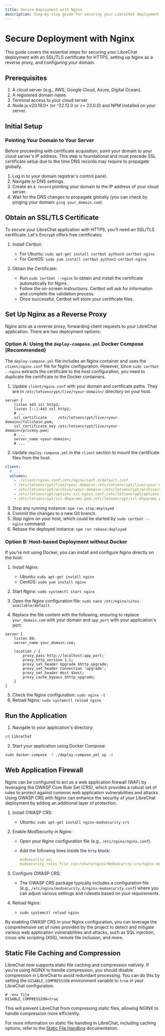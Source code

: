 ```yaml
---
title: Secure Deployment with Nginx
description: Step-by-step guide for securing your LibreChat deployment with Nginx as a reverse proxy and HTTPS
---
```


# Secure Deployment with Nginx

This guide covers the essential steps for securing your LibreChat deployment with an SSL/TLS certificate for HTTPS, setting up Nginx as a reverse proxy, and configuring your domain.

## Prerequisites

1. A cloud server (e.g., AWS, Google Cloud, Azure, Digital Ocean).
2. A registered domain name.
3. Terminal access to your cloud server.
4. Node.js v20.19.0+ (or ^22.12.0 or >= 23.0.0) and NPM installed on your server.

## Initial Setup

### Pointing Your Domain to Your Server

Before proceeding with certificate acquisition, point your domain to your cloud server's IP address. This step is foundational and must precede SSL certificate setup due to the time DNS records may require to propagate globally.

1. Log in to your domain registrar's control panel.
2. Navigate to DNS settings.
3. Create an `A record` pointing your domain to the IP address of your cloud server.
4. Wait for the DNS changes to propagate globally (you can check by pinging your domain: `ping your_domain.com`).

## Obtain an SSL/TLS Certificate

To secure your LibreChat application with HTTPS, you'll need an SSL/TLS certificate. Let's Encrypt offers free certificates:

1. Install Certbot:
    - For Ubuntu: `sudo apt-get install certbot python3-certbot-nginx`
    - For CentOS: `sudo yum install certbot python2-certbot-nginx`

2. Obtain the Certificate:
    - Run `sudo certbot --nginx` to obtain and install the certificate automatically for Nginx.
    - Follow the on-screen instructions. Certbot will ask for information and complete the validation process.
    - Once successful, Certbot will store your certificate files.

## Set Up Nginx as a Reverse Proxy

Nginx acts as a reverse proxy, forwarding client requests to your LibreChat application. There are two deployment options:

### Option A: Using the `deploy-compose.yml` Docker Compose (Recommended)

The `deploy-compose.yml` file includes an Nginx container and uses the `client/nginx.conf` file for Nginx configuration. However, since `sudo certbot --nginx` extracts the certificate to the host configuration, you need to duplicate the certificate to the Docker containers.

1. Update `client/nginx.conf` with your domain and certificate paths. They are in `/etc/letsencrypt/live/<your-domain>/` directory on your host.

```nginx
server {
    listen 443 ssl http2;
    listen [::]:443 ssl http2;
    # ...
    ssl_certificate     /etc/letsencrypt/live/<your-domain>/fullchain.pem;
    ssl_certificate_key /etc/letsencrypt/live/<your-domain>/privkey.pem;
    # ...
    server_name <your-domain>;
    # ...
```

2. Update `deploy-compose.yml` in the `client` section to mount the certificate files from the host:

```yaml
client:
  # ...
  volumes:
    - ./client/nginx.conf:/etc/nginx/conf.d/default.conf
    - /etc/letsencrypt/live/<your-domain>:/etc/letsencrypt/live/<your-domain>
    - /etc/letsencrypt/archive/<your-domain>:/etc/letsencrypt/archive/<your-domain>
    - /etc/letsencrypt/options-ssl-nginx.conf:/etc/letsencrypt/options-ssl-nginx.conf
    - /etc/letsencrypt/ssl-dhparams.pem:/etc/letsencrypt/ssl-dhparams.pem
```

3. Stop any running instance: `npm run stop:deployed`
4. Commit the changes to a new Git branch.
5. Stop nginx on your host, which could be started by `sudo certbot --nginx` command.
6. Rebase the deployed instance: `npm run rebase:deployed`

### Option B: Host-based Deployment without Docker

If you're not using Docker, you can install and configure Nginx directly on the host:

1. Install Nginx:
    - Ubuntu: `sudo apt-get install nginx`
    - CentOS: `sudo yum install nginx`

2. Start Nginx: `sudo systemctl start nginx`

3. Open the Nginx configuration file: `sudo nano /etc/nginx/sites-available/default`

4. Replace the file content with the following, ensuring to replace `your_domain.com` with your domain and `app_port` with your application's port:

```nginx filename="/etc/nginx/sites-available/default"
server {
    listen 80;
    server_name your_domain.com;

    location / {
        proxy_pass http://localhost:app_port;
        proxy_http_version 1.1;
        proxy_set_header Upgrade $http_upgrade;
        proxy_set_header Connection 'upgrade';
        proxy_set_header Host $host;
        proxy_cache_bypass $http_upgrade;
    }
}
```

5. Check the Nginx configuration: `sudo nginx -t`
6. Reload Nginx: `sudo systemctl reload nginx`

## Run the Application

1. Navigate to your application's directory:

```bash filename="Replace 'LibreChat' with your actual application directory.
cd LibreChat
```

2. Start your application using Docker Compose:

```bash filename="Start your application"
sudo docker-compose -f ./deploy-compose.yml up -d
```

## Web Application Firewall

Nginx can be configured to act as a web application firewall (WAF) by leveraging the OWASP Core Rule Set (CRS), which provides a robust set of rules to protect against common web application vulnerabilities and attacks. Using OWASP CRS with Nginx can enhance the security of your LibreChat deployment by adding an additional layer of protection.

1. Install OWASP CRS:

    - Ubuntu: `sudo apt-get install nginx-modsecurity-crs`

2. Enable ModSecurity in Nginx:
    - Open your Nginx configuration file (e.g., `/etc/nginx/nginx.conf`).
    - Add the following lines inside the `http` block:

      ```yaml filename="nginx.conf"
      modsecurity on;
      modsecurity_rules_file /usr/share/nginx/modsecurity-crs/nginx-modsecurity.conf;
      ```

3. Configure OWASP CRS:
    - The OWASP CRS package typically includes a configuration file (e.g., `/etc/nginx/modsecurity.d/nginx-modsecurity.conf`) where you can adjust various settings and rulesets based on your requirements.

4. Reload Nginx:
    - `sudo systemctl reload nginx`

By enabling OWASP CRS in your Nginx configuration, you can leverage the comprehensive set of rules provided by the project to detect and mitigate various web application vulnerabilities and attacks, such as SQL injection, cross-site scripting (XSS), remote file inclusion, and more.

## Static File Caching and Compression

LibreChat now supports static file caching and compression natively. If you're using NGINX to handle compression, you should disable compression in LibreChat to avoid redundant processing. You can do this by setting the `DISABLE_COMPRESSION` environment variable to `true` in your LibreChat configuration.

```.env
# .env file
DISABLE_COMPRESSION=true
```

This will prevent LibreChat from compressing static files, allowing NGINX to handle compression more efficiently.

For more information on static file handling in LibreChat, including caching options, refer to the [Static File Handling](/docs/configuration/dotenv#static-file-handling) documentation.
